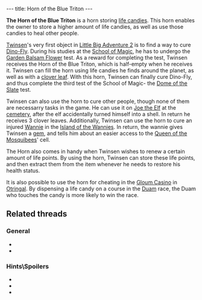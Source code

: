 ---
title: Horn of the Blue Triton
---

{{Infobox Item
 |image=Triton.gif
 |type=reward
 |critical=yes
 |magical=yes
 |unique=yes
 |lba1=
 |lba2=yes
 |upgrades=no
 |rowposition=1
 |columnposition=4
 |effect=stores life
 |effectamount=all
 |purpose=Healing
 |combattype=none
 |powerlevel=all
 |rate=medium
 |range=short
 |damage=none
}}

'''The Horn of the Blue Triton''' is a horn storing [[life candies]]. This horn enables the owner to store a higher amount of life candies, as well as use those candies to heal other people.

[[Twinsen]]'s very first object in [[Little Big Adventure 2]] is to find a way to cure [[Dino-Fly]]. During his studies at the [[School of Magic]], he has to undergo the [[Garden Balsam Flower]] test. As a reward for completing the test, Twinsen receives the Horn of the Blue Triton, which is half-empty when he receives it. Twinsen can fill the horn using life candies he finds around the planet, as well as with a [[clover leaf]]. With this horn, Twinsen can finally cure Dino-Fly, and thus complete the third test of the School of Magic- the [[Dome of the Slate]] test.

Twinsen can also use the horn to cure other people, though none of them are necessarry tasks in the game. He can use it on [[Joe the Elf]] at the [[cemetery]], after the elf accidentally turned himself into a shell. In return he receives 3 clover leaves. Additionally, Twinsen can use the horn to cure an injured [[Wannie]] in the [[Island of the Wannies]]. In return, the wannie gives Twinsen a [[gem]], and tells him about an easier access to the [[Astrid|Queen of the Mosquibees]]' cell.

The Horn also comes in handy when Twinsen wishes to renew a certain amount of life points. By using the horn, Twinsen can store these life points, and then extract them from the item whenever he needs to restore his health status.

It is also possible to use the horn for cheating in the [[Gloum Casino]] in [[Otringal]]. By dispensing a life candy on a course in the [[Duam]] race, the Duam who touches the candy is more likely to win the race.

==Related threads==
===General===
* {{thread|id=6289|title=Favourite Horn}}
* {{thread|id=6092|title=How many people did you heal?}}

===Hints\Spoilers===
* {{thread|id=10385|title=every point of interest i could find (lba2) that isnt on this site, that needs to be!}}
* {{thread|id=2522|title=Otringal Casino}}
* {{thread|id=2534|title=Dog races.}}